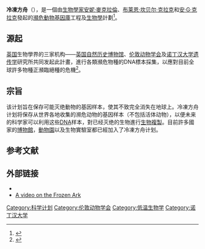 '''冷凍方舟'''（{{lang-en|The Frozen Ark}}），是一個由[[生物學家|生物學家]][[安妮·麥克拉倫|安妮·麥克拉倫]]、[[布莱恩·坎贝尔·克拉克|布莱恩·坎贝尔·克拉克]]和[[安·G·克拉克|安·G·克拉克]]發起的[[瀕危動物|瀕危動物]][[基因庫|基因庫]]工程及[[生物學|生物學]]計劃<ref name="frozen-people">{{cite web |title=Dr Ann Clarke |url=https://www.frozenark.org/dr-ann-clarke/ |website=People |publisher=The Frozen Ark project |accessdate=10 February 2020|date=2018-09-04 }}</ref>。

==源起==
[[英国|英国]]生物學界的三家机构——[[英国自然历史博物馆|英国自然历史博物馆]]、[[伦敦动物学会|伦敦动物学会]]及[[诺丁汉大学|诺丁汉大学]][[遗传学|遗传学]]研究所共同发起此計畫，進行各類瀕危物種的DNA標本採集，以應對目前全球許多物種正瀕臨絕種的危機<ref>{{Cite web |url=http://news.bbc.co.uk/chinese/trad/hi/newsid_3920000/newsid_3928600/3928651.stm |title="冷凍方舟"收集瀕臨滅絕物種DNA |accessdate=2010-09-10 |archive-date=2016-03-07 |archive-url=https://web.archive.org/web/20160307050512/http://news.bbc.co.uk/chinese/trad/hi/newsid_3920000/newsid_3928600/3928651.stm |dead-url=no }}</ref>。

==宗旨==
该计划旨在保存可能灭绝動物的基因样本，使其不致完全消失在地球上。冷凍方舟计划将保存从世界各地收集的濒危动物的基因样本（不包括活体动物），以便未来的科学家可以利用这些[[DNA|DNA]]样本，對已经灭绝的生物進行[[克隆|生物複製]]。目前許多國家的[[博物館|博物館]]，[[動物園|動物園]]以及生物實驗室都已經加入了冷凍方舟计划。

==参考文献==
{{reflist}}
==外部链接==
* {{official website|http://www.frozenark.org/}}
* [https://www.youtube.com/watch?v=sUAOBrTD9m0 A video on the Frozen Ark]


{{科学小作品}}
[[Category:科学计划|Category:科学计划]]
[[Category:伦敦动物学会|Category:伦敦动物学会]]
[[Category:低温生物学|Category:低温生物学]]
[[Category:诺丁汉大学|Category:诺丁汉大学]]